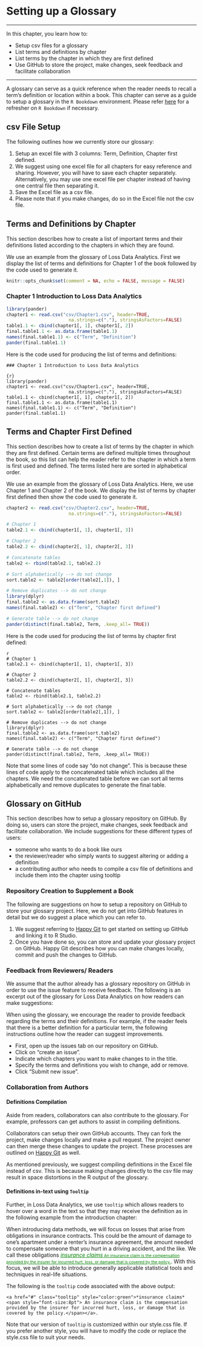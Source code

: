 # Setting up a Glossary

***
In this chapter, you learn how to:
  
- Setup csv files for a glossary
- List terms and definitions by chapter
- List terms by the chapter in which they are first defined
- Use GitHub to store the project, make changes, seek feedback and facilitate collaboration

***

A glossary can serve as a quick reference when the reader needs to recall a term’s definition or location within a book. This chapter can serve as a guide to setup a glossary in the `R Bookdown` environment. Please refer [here](https://bookdown.org/yihui/bookdown/get-started.html) for a refresher on `R Bookdown` if necessary.

## csv File Setup

The following outlines how we currently store our glossary:

1. Setup an excel file with 3 columns: Term, Definition, Chapter first defined.
2. We suggest using one excel file for all chapters for easy reference and sharing. However, you will have to save each chapter separately. Alternatively, you may use one excel file per chapter instead of having one central file then separating it.
3. Save the Excel file as a csv file.
4. Please note that if you make changes, do so in the Excel file not the csv file.

## Terms and Definitions by Chapter

This section describes how to create a list of important terms and their definitions listed according to the chapters in which they are found. 

We use an example from the glossary of Loss Data Analytics. First we display the list of terms and definitions for Chapter 1 of the book followed by the code used to generate it.

```r
knitr::opts_chunk$set(comment = NA, echo = FALSE, message = FALSE)
```

### Chapter 1 Introduction to Loss Data Analytics

```r
library(pander)
chapter1 <- read.csv("csv/Chapter1.csv", header=TRUE,
                       na.strings=c("."), stringsAsFactors=FALSE)
table1.1 <- cbind(chapter1[, 1], chapter1[, 2])
final.table1.1 <- as.data.frame(table1.1)
names(final.table1.1) <- c("Term", "Definition")
pander(final.table1.1)
```


Here is the code used for producing the list of terms and definitions:

```
### Chapter 1 Introduction to Loss Data Analytics

{r}
library(pander)
chapter1 <- read.csv("csv/Chapter1.csv", header=TRUE,
                       na.strings=c("."), stringsAsFactors=FALSE)
table1.1 <- cbind(chapter1[, 1], chapter1[, 2])
final.table1.1 <- as.data.frame(table1.1)
names(final.table1.1) <- c("Term", "Definition")
pander(final.table1.1)

```

## Terms and Chapter First Defined

This section describes how to create a list of terms by the chapter in which they are first defined. Certain terms are defined multiple times throughout the book, so this list can help the reader refer to the chapter in which a term is first used and defined. The terms listed here are sorted in alphabetical order.

We use an example from the glossary of Loss Data Analytics. Here, we use Chapter 1 and Chapter 2 of the book. We display the list of terms by chapter first defined then show the code used to generate it.

```r
chapter2 <- read.csv("csv/Chapter2.csv", header=TRUE,
                       na.strings=c("."), stringsAsFactors=FALSE)
```


```r
# Chapter 1
table2.1 <- cbind(chapter1[, 1], chapter1[, 3])

# Chapter 2
table2.2 <- cbind(chapter2[, 1], chapter2[, 3])

# Concatenate tables
table2 <- rbind(table2.1, table2.2)

# Sort alphabetically --> do not change
sort.table2 <- table2[order(table2[,1]), ] 

# Remove duplicates --> do not change
library(dplyr)
final.table2 <- as.data.frame(sort.table2)
names(final.table2) <- c("Term", "Chapter first defined")

# Generate table --> do not change
pander(distinct(final.table2, Term, .keep_all= TRUE))
```

Here is the code used for producing the list of terms by chapter first defined:

```
{r}
# Chapter 1
table2.1 <- cbind(chapter1[, 1], chapter1[, 3])

# Chapter 2
table2.2 <- cbind(chapter2[, 1], chapter2[, 3])

# Concatenate tables
table2 <- rbind(table2.1, table2.2)

# Sort alphabetically --> do not change
sort.table2 <- table2[order(table2[,1]), ] 

# Remove duplicates --> do not change
library(dplyr)
final.table2 <- as.data.frame(sort.table2)
names(final.table2) <- c("Term", "Chapter first defined")

# Generate table --> do not change
pander(distinct(final.table2, Term, .keep_all= TRUE))
```
Note that some lines of code say "do not change".  This is because these lines of code apply to the concatenated table which includes all the chapters. We need the concatenated table before we can sort all terms alphabetically and remove duplicates to generate the final table. 

## Glossary on GitHub 
This section describes how to setup a glossary repository on GitHub. By doing so, users can store the project, make changes, seek feedback and facilitate collaboration. We include suggestions for these different types of users:

* someone who wants to do a book like ours
* the reviewer/reader who simply wants to suggest altering or adding a definition
* a contributing author who needs to compile a csv file of definitions and include them into the chapter using tooltip

### Repository Creation to Supplement a Book
The following are suggestions on how to setup a repository on GitHub to store your glossary project. Here, we do not get into GitHub features in detail but we do suggest a place which you can refer to. 

1. We suggest referring to [Happy Git](http://happygitwithr.com/rstudio-git-github.html) to get started on setting up GitHub and linking it to R Studio.
2. Once you have done so, you can store and update your glossary project on GitHub. Happy Git describes how you can make changes locally, commit and push the changes to GitHub.

### Feedback from Reviewers/ Readers
We assume that the author already has a glossary repository on GitHub in order to use the issue feature to receive feedback. The following is an excerpt out of the glossary for Loss Data Analytics on how readers can make suggestions:  

When using the glossary, we encourage the reader to provide feedback regarding the terms and their definitions. For example, if the reader feels that there is a better definition for a particular term, the following instructions outline how the reader can suggest improvements.    

* First, open up the issues tab on our repository on GitHub.
* Click on "create an issue".
* Indicate which chapters you want to make changes to in the title.
* Specify the terms and definitions you wish to change, add or remove.
* Click "Submit new issue".

### Collaboration from Authors

#### Definitions Compilation
Aside from readers, collaborators can also contribute to the glossary. For example, professors can get authors to assist in compiling definitions. 

Collaborators can setup their own GitHub accounts. They can fork the project, make changes locally and make a pull request. The project owner can then merge these changes to update the project. These processes are outlined on [Happy Git](http://happygitwithr.com/fork.html) as well.

As mentioned previously, we suggest compiling definitions in the Excel file instead of csv. This is because making changes directly to the csv file may result in space distortions in the R output of the glossary. 

#### Definitions in-text using `Tooltip`
Further, in Loss Data Analytics, we use `tooltip` which allows readers to hover over a word in the text so that they may receive the definition as in the following example from the introduction chapter: 

When introducing data methods, we will focus on losses that arise from obligations in insurance contracts. This could be the amount of damage to one's apartment under a renter's insurance agreement, the amount needed to compensate someone that you hurt in a driving accident, and the like. We  call these obligations <a href="#" class="tooltip" style="color:green">*insurance claims*<span style="font-size:8pt"> An insurance claim is the compensation provided by the insurer for incurred hurt, loss, or damage that is covered by the policy.</span></a>. With this focus, we will be able to introduce generally applicable statistical tools and techniques in real-life situations.

The following is the `tooltip` code associated with the above output:

```
<a href="#" class="tooltip" style="color:green">*insurance claims*<span style="font-size:8pt"> An insurance claim is the compensation provided by the insurer for incurred hurt, loss, or damage that is covered by the policy.</span></a>.
```  
Note that our version of `tooltip` is customized within our style.css file. If you prefer another style, you will have to modify the code or replace the style.css file to suit your needs.

